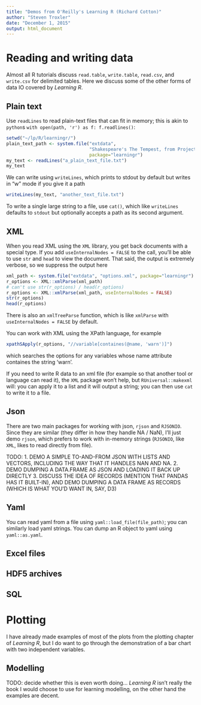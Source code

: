 ```yaml
---
title: "Demos from O'Reilly's Learning R (Richard Cotton)"
author: "Steven Troxler"
date: "December 1, 2015"
output: html_document
---
```


# Reading and writing data

Almost all R tutorials discuss `read.table`, `write.table`, `read.csv`, and `write.csv` for
delimited tables. Here we discuss some of the other forms of data IO covered by *Learning R*.

## Plain text

Use `readLines` to read plain-text files that can fit in memory; this is akin to `python`s
`with open(path, 'r') as f: f.readlines()`:
```r
setwd("~/lp/R/learningr/")
plain_text_path <- system.file("extdata",
                               "Shakespeare's The Tempest, from Project Gutenberg pg2235.txt",
                               package="learningr")
my_text <- readLines("a_plain_text_file.txt")
my_text
```

We can write using `writeLines`, which prints to stdout by default but writes
in "w" mode if you give it a path
```r
writeLines(my_text, "another_text_file.txt")
```

To write a single large string to a file, use `cat()`, which like `writeLines`
defaults to `stdout` but optionally accepts a path as its second argument.

## XML

When you read XML using the `XML` library, you get back documents with a
special type. If you add `useInternalNodes = FALSE` to the call, you'll be
able to use `str` and `head` to view the document. That said, the output is
extremely verbose, so we suppress the output here
```r
xml_path <- system.file("extdata", "options.xml", package="learningr")
r_options <- XML::xmlParse(xml_path)
# can't use str(r_options) / head(r_options)
r_options <- XML::xmlParse(xml_path, useInternalNodes = FALSE)
str(r_options)
head(r_options)
```

There is also an `xmlTreeParse` function, which is like `xmlParse` with
`useInternalNodes = FALSE` by default.

You can work with XML using the XPath language, for example
```r
xpathSApply(r_options, "//variable[containes(@name, 'warn')]")
```
which searches the options for any variables whose name attribute
containes the string 'warn'.

If you need to write R data to an xml file (for example so that another
tool or language can read it), the `XML` package won't help, but
`RUniversal::makexml` will: you can apply it to a list and it will
output a string; you can then use `cat` to write it to a file.

## Json

There are two main packages for working with json, `rjson` and `RJSONIO`.
Since they are similar (they differ in how they handle NA / NaN), I'll just
demo `rjson`, which prefers to work with in-memory strings (`RJSONIO`, like
`XML`, likes to read directly from file).

TODO:
1. DEMO A SIMPLE TO-AND-FROM JSON WITH LISTS AND VECTORS, INCLUDING THE WAY
THAT IT HANDLES NAN AND NA.
2. DEMO DUMPING A DATA.FRAME AS JSON AND LOADING IT BACK UP DIRECTLY
3. DISCUSS THE IDEA OF RECORDS (MENTION THAT PANDAS HAS IT BUILT-IN), AND
DEMO DUMPING A DATA FRAME AS RECORDS (WHICH IS WHAT YOU'D WANT IN, SAY, D3)

## Yaml

You can read yaml from a file using `yaml::load_file(file_path)`; you can
similarly load yaml strings. You can dump an R object to yaml using
`yaml::as.yaml`.

## Excel files

## HDF5 archives

## SQL

# Plotting

I have already made examples of most of the plots from the plotting
chapter of *Learning R*, but I do want to go through the demonstration of
a bar chart with two independent variables.

## Modelling

TODO: decide whether this is even worth doing... *Learning R* isn't really
the book I would choose to use for learning modelling, on the other hand the
examples are decent.
